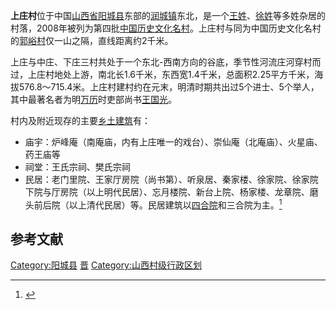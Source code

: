 {{coord|35|31|02|N|112|33|16|E|display=title|scale:10000}}

'''上庄村'''位于中国[[山西省|山西省]][[阳城县|阳城县]]东部的[[润城镇|润城镇]]东北，是一个[[王姓|王姓]]、[[徐姓|徐姓]]等多姓杂居的村落，2008年被列为第四批[[中国历史文化名村|中国历史文化名村]]。上庄村与同为中国历史文化名村的[[郭峪村|郭峪村]]仅一山之隔，直线距离约2千米。 

上庄与中庄、下庄三村共处于一个东北-西南方向的谷底，季节性河流庄河穿村而过，上庄村地处上游，南北长1.6千米，东西宽1.4千米，总面积2.25平方千米，海拔576.8～715.4米。上庄村建村约在元末，明清时期共出过5个进士、5个举人，其中最著名者为明[[万历|万历]]时吏部尚书[[王國光_(明朝)|王国光]]。

村内及附近现存的主要[[乡土建筑|乡土建筑]]有：
* 庙宇：炉峰庵（南庵庙，内有上庄唯一的戏台）、崇仙庵（北庵庙）、火星庙、药王庙等
* 祠堂：王氏宗祠、樊氏宗祠
* 民居：老门里院、王家厅房院（尚书第）、听泉居、秦家楼、徐家院、徐家院下院与厅房院（以上明代民居）、忘月楼院、新台上院、杨家楼、龙章院、磨头前后院（以上清代民居）等。民居建筑以[[四合院|四合院]]和三合院为主。<ref>{{Cite book |author=王金平 |title=山右匠作辑录：山西传统建筑文化散论 |publisher=中国建筑工业出版社 |year=2005 |isbn=9787112074693 |pages=98-171 }}</ref>

==参考文献==
{{reflist}}

{{中国历史文化名村}}

{{DEFAULTSORT:shang}}
[[Category:阳城县|Category:阳城县]]
[[Category:中国历史文化名村|晋]]
[[Category:山西村级行政区划|Category:山西村级行政区划]]